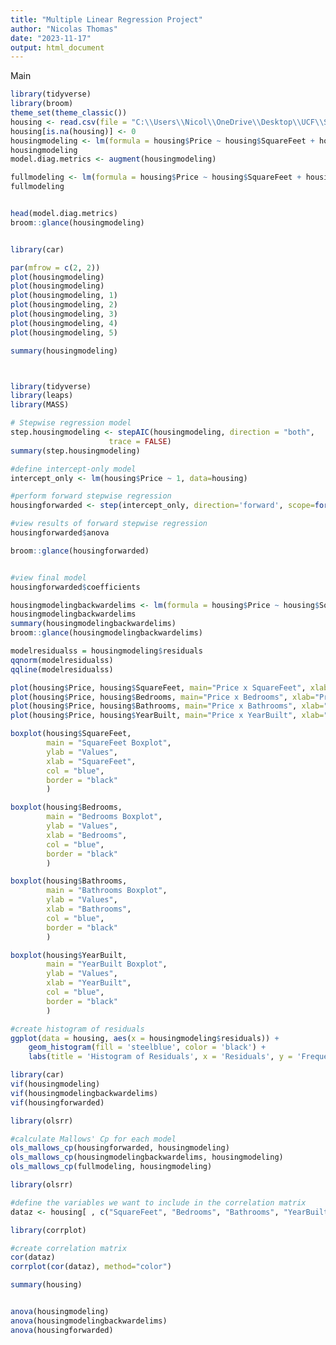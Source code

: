 ---
title: "Multiple Linear Regression Project"
author: "Nicolas Thomas"
date: "2023-11-17"
output: html_document
---

Main
```{r}
library(tidyverse)
library(broom)
theme_set(theme_classic())
housing <- read.csv(file = "C:\\Users\\Nicol\\OneDrive\\Desktop\\UCF\\STA4164\\housing_prices_dataset.csv")
housing[is.na(housing)] <- 0
housingmodeling <- lm(formula = housing$Price ~ housing$SquareFeet + housing$Bedrooms + housing$Bathrooms + housing$Neighborhood + housing$YearBuilt)
housingmodeling
model.diag.metrics <- augment(housingmodeling)

fullmodeling <- lm(formula = housing$Price ~ housing$SquareFeet + housing$Bedrooms + housing$Bathrooms + housing$Neighborhood + housing$YearBuilt)
fullmodeling


head(model.diag.metrics)
broom::glance(housingmodeling)


library(car)

par(mfrow = c(2, 2))
plot(housingmodeling)
plot(housingmodeling)
plot(housingmodeling, 1)
plot(housingmodeling, 2)
plot(housingmodeling, 3)
plot(housingmodeling, 4)
plot(housingmodeling, 5)

summary(housingmodeling)



library(tidyverse)
library(leaps)
library(MASS)

# Stepwise regression model
step.housingmodeling <- stepAIC(housingmodeling, direction = "both", 
                      trace = FALSE)
summary(step.housingmodeling)

#define intercept-only model
intercept_only <- lm(housing$Price ~ 1, data=housing)

#perform forward stepwise regression
housingforwarded <- step(intercept_only, direction='forward', scope=formula(housingmodeling), trace=0)

#view results of forward stepwise regression
housingforwarded$anova

broom::glance(housingforwarded)


#view final model
housingforwarded$coefficients

housingmodelingbackwardelims <- lm(formula = housing$Price ~ housing$SquareFeet + housing$Bedrooms + housing$Bathrooms)
housingmodelingbackwardelims
summary(housingmodelingbackwardelims)
broom::glance(housingmodelingbackwardelims)

modelresidualss = housingmodeling$residuals
qqnorm(modelresidualss)
qqline(modelresidualss)

plot(housing$Price, housing$SquareFeet, main="Price x SquareFeet", xlab="Price", ylab="Square Feet")
plot(housing$Price, housing$Bedrooms, main="Price x Bedrooms", xlab="Price", ylab="Bedrooms")
plot(housing$Price, housing$Bathrooms, main="Price x Bathrooms", xlab="Price", ylab="Bathrooms")
plot(housing$Price, housing$YearBuilt, main="Price x YearBuilt", xlab="Price", ylab="YearBuilt")

boxplot(housing$SquareFeet,
        main = "SquareFeet Boxplot",
        ylab = "Values",
        xlab = "SquareFeet",
        col = "blue",
        border = "black"
        )

boxplot(housing$Bedrooms,
        main = "Bedrooms Boxplot",
        ylab = "Values",
        xlab = "Bedrooms",
        col = "blue",
        border = "black"
        )

boxplot(housing$Bathrooms,
        main = "Bathrooms Boxplot",
        ylab = "Values",
        xlab = "Bathrooms",
        col = "blue",
        border = "black"
        )

boxplot(housing$YearBuilt,
        main = "YearBuilt Boxplot",
        ylab = "Values",
        xlab = "YearBuilt",
        col = "blue",
        border = "black"
        )

#create histogram of residuals
ggplot(data = housing, aes(x = housingmodeling$residuals)) +
    geom_histogram(fill = 'steelblue', color = 'black') +
    labs(title = 'Histogram of Residuals', x = 'Residuals', y = 'Frequency')

library(car)
vif(housingmodeling)
vif(housingmodelingbackwardelims)
vif(housingforwarded)

library(olsrr)

#calculate Mallows' Cp for each model
ols_mallows_cp(housingforwarded, housingmodeling)
ols_mallows_cp(housingmodelingbackwardelims, housingmodeling)
ols_mallows_cp(fullmodeling, housingmodeling)

library(olsrr)

#define the variables we want to include in the correlation matrix
dataz <- housing[ , c("SquareFeet", "Bedrooms", "Bathrooms", "YearBuilt")]

library(corrplot)

#create correlation matrix
cor(dataz)
corrplot(cor(dataz), method="color")

summary(housing)


anova(housingmodeling)
anova(housingmodelingbackwardelims)
anova(housingforwarded)
```